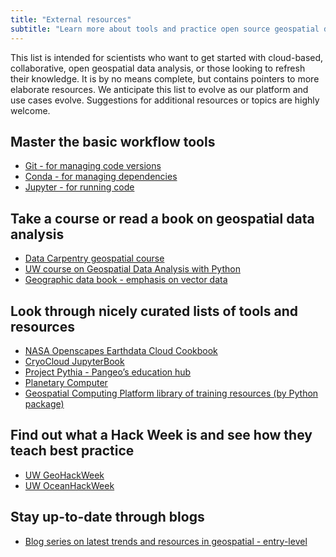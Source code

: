 ```yaml
---
title: "External resources"
subtitle: "Learn more about tools and practice open source geospatial data science - a list of external resources to get you started"
---
```


This list is intended for scientists who want to get started with cloud-based, collaborative, open geospatial data analysis, or those looking to refresh their knowledge. It is by no means complete, but contains pointers to more elaborate resources. We anticipate this list to evolve as our platform and use cases evolve. Suggestions for additional resources or topics are highly welcome.

## Master the basic workflow tools
* [Git - for managing code versions](https://docs.github.com/en/get-started/quickstart/github-flow)
* [Conda - for managing dependencies](https://docs.conda.io/en/latest/)
* [Jupyter - for running code](https://jupyter.org)

## Take a course or read a book on geospatial data analysis
* [Data Carpentry geospatial course](https://datacarpentry.org/geospatial-workshop/)
* [UW course on Geospatial Data Analysis with Python](https://uwgda-jupyterbook.readthedocs.io/)
* [Geographic data book - emphasis on vector data](https://geographicdata.science/book/intro.html)

## Look through nicely curated lists of tools and resources
* [NASA Openscapes Earthdata Cloud Cookbook](https://nasa-openscapes.github.io/earthdata-cloud-cookbook/)
* [CryoCloud JupyterBook](https://book.cryointhecloud.com/)
* [Project Pythia - Pangeo's education hub](https://projectpythia.org/)
* [Planetary Computer](https://planetarycomputer.microsoft.com/docs/overview/about)
* [Geospatial Computing Platform library of training resources (by Python package)](https://crib.utwente.nl/manual/training-resources/README.html)

## Find out what a Hack Week is and see how they teach best practice
* [UW GeoHackWeek](https://github.com/geohackweek)
* [UW OceanHackWeek](https://github.com/oceanhackweek/)

## Stay up-to-date through blogs
* [Blog series on latest trends and resources in geospatial - entry-level](https://medium.com/@shakasom)
